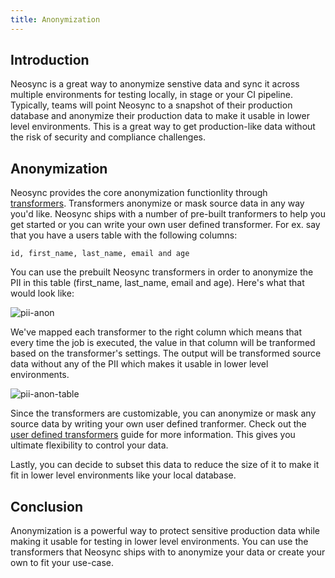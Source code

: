 ```yaml
---
title: Anonymization
---
```


## Introduction

Neosync is a great way to anonymize senstive data and sync it across multiple environments for testing locally, in stage or your CI pipeline. Typically, teams will point Neosync to a snapshot of their production database and anonymize their production data to make it usable in lower level environments. This is a great way to get production-like data without the risk of security and compliance challenges.

## Anonymization

Neosync provides the core anonymization functionlity through [transformers](/platform#transformers). Transformers anonymize or mask source data in any way you'd like. Neosync ships with a number of pre-built tranformers to help you get started or you can write your own user defined transformer. For ex. say that you have a users table with the following columns:

`id, first_name, last_name, email and age`

You can use the prebuilt Neosync transformers in order to anonymize the PII in this table (first_name, last_name, email and age). Here's what that would look like:

![pii-anon](https://assets.nucleuscloud.com/neosync/docs/pii-anon.png)

We've mapped each transformer to the right column which means that every time the job is executed, the value in that column will be tranformed based on the transformer's settings. The output will be transformed source data without any of the PII which makes it usable in lower level environments.

![pii-anon-table](https://assets.nucleuscloud.com/neosync/docs/pii-anon-table.png)

Since the transformers are customizable, you can anonymize or mask any source data by writing your own user defined tranformer. Check out the [user defined transformers](/transformers/user-defined) guide for more information. This gives you ultimate flexibility to control your data.

Lastly, you can decide to subset this data to reduce the size of it to make it fit in lower level environments like your local database.

## Conclusion

Anonymization is a powerful way to protect sensitive production data while making it usable for testing in lower level environments. You can use the transformers that Neosync ships with to anonymize your data or create your own to fit your use-case.
